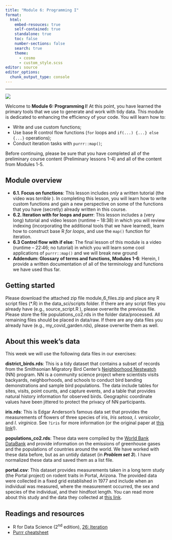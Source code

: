 ```yaml
---
title: "Module 6: Programming I"
format:
  html:
    embed-resouces: true
    self-contained: true
    standalone: true
    toc: false
    number-sections: false
    search: true
    theme: 
      - cosmo
      - custom_style.scss
editor: source
editor_options: 
  chunk_output_type: console
---
```


<hr>

<div>

![](../images/hex_complex.png){.intro_image}

Welcome to **Module 6: Programming I**! At this point, you have learned the primary tools that we use to generate and work with tidy data. This module is dedicated to enhancing the efficiency of your code. You will learn how to:

-   Write and use custom functions;
-   Use base R control flow functions (`for` loops and `if(...) {...} else {...}` operations);
-   Conduct iteration tasks with `purrr::map()`;

Before continuing, please be sure that you have completed all of the preliminary course content (Preliminary lessons 1-4) and all of the content from Modules 1-5.

</div>

## Module overview

-   **6.1. Focus on functions**: This lesson includes *only* a written tutorial (the video was *terrible* ). In completing this lesson, you will learn how to write custom functions and gain a new perspective on some of the functions that you have (secretly) already written in this course.
-   **6.2. Iteration with for loops and purrr**:  This lesson includes a (very long) tutorial and video lesson (runtime -- 18:38) in which you will review indexing (incorporating the additional tools that we have learned), learn how to construct base R *for loops*, and use the `map()` function for iteration.
-   **6.3 Control flow with if else**: The final lesson of this module is a video (runtime -- 22:46; no tutorial) in which you will learn some cool applications of `purrr::map()` and we will break new ground
-   **Addendum: Glossary of terms and functions, Modules 1-6**: Herein, I provide a written documentation of all of the terminology and functions we have used thus far. 

## Getting started

Please download the attached zip file [module_6_files.zip]{.mono} and place any R script files ([*.R]{.mono}) in the [data_sci/scripts]{.mono} folder. If there are any script files you already have (e.g., [source_script.R]{.mono} ), please overwrite the previous file. Please store the file [populations_co2.rds]{.mono} in the folder [data/processed]{.mono}. All remaining files should be placed in [data/raw]{.mono}. If there are any data files you already have (e.g., [my_covid_garden.rds]{.mono}), please overwrite them as well.

## About this week's data

This week we will use the following data files in our exercises:

**[district_birds.rds]{.mono}**: This is a tidy dataset that contains a subset of records from the Smithsonian Migratory Bird Center's [Neighborhood Nestwatch](https://nationalzoo.si.edu/migratory-birds/neighborhood-nestwatch) (NN) program. NN is a community science project where scientists visits backyards, neighborhoods, and schools to conduct bird banding demonstrations and sample bird populations. The data include tables for sites, visits, point counts, and capture events, and a table that provides natural history information for observed birds. Geographic coordinate values have been jittered to protect the privacy of NN participants.

**[iris.rds]{.mono}**: This is Edgar Anderson's famous data set that provides the measurements of flowers of three species of iris, *Iris setosa*, *I. versicolor*, and *I. virginica*. See `?iris` for more information (or the original paper at [this link](https://www.jstor.org/stable/2394164){target="_blank"}!).

**[populations_co2.rds]{.mono}**: These data were compiled by the [World Bank DataBank](https://databank.worldbank.org/home.aspx){target="_blank"} and provide information on the emissions of greenhouse gases and the populations of countries around the world. We have worked with these data before, but as an untidy dataset (in ***Problem set 3***). I have normalized these data and saved them as a list file.

**[portal.csv]{.mono}**: This dataset provides measurements taken in a long term study (the Portal project) on rodent traits in Portal, Arizona. The provided data were collected in a fixed grid established in 1977 and include when an individual was measured, where the measurement occurred, the sex and species of the individual, and their hindfoot length. You can read more about this study and the data they collected at [this link](https://portal.weecology.org/).

## Readings and resources

* R for Data Science (2^nd^ edition), [26: Iteration](https://r4ds.hadley.nz/iteration){target="_blank"}
* [Purrr cheatsheet](https://rstudio.github.io/cheatsheets/purrr.pdf){target="_blank"}


